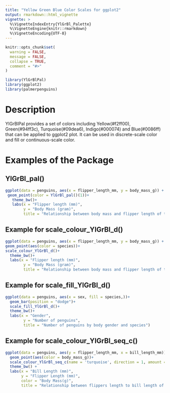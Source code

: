 ```yaml
---
title: "Yellow Green Blue Color Scales for ggplot2"
output: rmarkdown::html_vignette
vignette: >
  %\VignetteIndexEntry{YlGrBl_Palette}
  %\VignetteEngine{knitr::rmarkdown}
  %\VignetteEncoding{UTF-8}
---
```


```r
knitr::opts_chunk$set(
  warning = FALSE,
  message = FALSE,
  collapse = TRUE,
  comment = "#>"
)
```

```r
library(YlGrBlPal)
library(ggplot2)
library(palmerpenguins)
```

# Description

YlGrBlPal provides a set of colors including Yellow(#f2ff00), Green(#94ff3c), Turquoise(#09dea6), Indigo(#000074) and Blue(#0086ff) that can be applied to ggplot2 plot. It can be used in discrete-scale color and fill or continuous-scale color.

# Examples of the Package

## YlGrBl_pal()

```r
ggplot(data = penguins, aes(x = flipper_length_mm, y = body_mass_g)) +
 geom_point(color = YlGrBl_pal()(1))+
   theme_bw()+
   labs(x = "Flipper length (mm)",
        y = "Body Mass (gram)",
        title = "Relationship between body mass and flipper length of the penguins")
```

## Example for scale_colour_YlGrBl_d()

```r
ggplot(data = penguins, aes(x = flipper_length_mm, y = body_mass_g)) +
geom_point(aes(color = species))+
scale_colour_YlGrBl_d()+
  theme_bw()+
  labs(x = "Flipper length (mm)",
        y = "Body Mass (gram)",
        title = "Relationship between body mass and flipper length of the penguins by species")
```

## Example for scale_fill_YlGrBl_d()

```r
ggplot(data = penguins, aes(x = sex, fill = species,))+
  geom_bar(position = "dodge")+
  scale_fill_YlGrBl_d()+
  theme_bw()+
  labs(x = "Gender",
        y = "Number of penguins",
        title = "Number of penguins by body gender and species")
```

## Example for scale_colour_YlGrBl_seq_c()

```r
ggplot(data = penguins, aes(y = flipper_length_mm, x = bill_length_mm)) +
  geom_point(aes(color = body_mass_g))+
  scale_colour_YlGrBl_seq_c(name = 'turquoise', direction = 1, amount = 1)+
  theme_bw() +
  labs(x = "Bill Length (mm)",
       y = "Flipper Length (mm)",
       color = "Body Mass(g)",
       title = "Relationship between flippers length to bill length of penguins by body mass")

```

